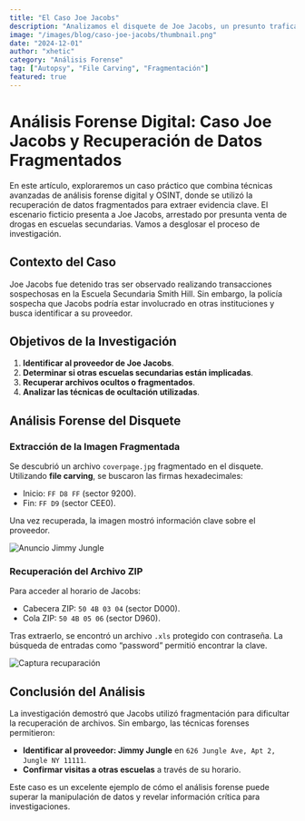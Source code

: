 ```yaml
---
title: "El Caso Joe Jacobs"
description: "Analizamos el disquete de Joe Jacobs, un presunto traficante de drogas, para recuperar archivos ocultos y descubrir información clave sobre su proveedor y sus movimientos. Un caso sencillo de análisis forense digital con técnicas avanzadas."
image: "/images/blog/caso-joe-jacobs/thumbnail.png"
date: "2024-12-01"
author: "xhetic"
category: "Análisis Forense"
tag: ["Autopsy", "File Carving", "Fragmentación"]
featured: true
---
```


# Análisis Forense Digital: Caso Joe Jacobs y Recuperación de Datos Fragmentados

En este artículo, exploraremos un caso práctico que combina técnicas avanzadas de análisis forense digital y OSINT, donde se utilizó la recuperación de datos fragmentados para extraer evidencia clave. El escenario ficticio presenta a Joe Jacobs, arrestado por presunta venta de drogas en escuelas secundarias. Vamos a desglosar el proceso de investigación.

## Contexto del Caso
Joe Jacobs fue detenido tras ser observado realizando transacciones sospechosas en la Escuela Secundaria Smith Hill. Sin embargo, la policía sospecha que Jacobs podría estar involucrado en otras instituciones y busca identificar a su proveedor.

## Objetivos de la Investigación
1. **Identificar al proveedor de Joe Jacobs**.
2. **Determinar si otras escuelas secundarias están implicadas**.
3. **Recuperar archivos ocultos o fragmentados**.
4. **Analizar las técnicas de ocultación utilizadas**.

## Análisis Forense del Disquete

### Extracción de la Imagen Fragmentada
Se descubrió un archivo `coverpage.jpg` fragmentado en el disquete. Utilizando **file carving**, se buscaron las firmas hexadecimales:
- Inicio: `FF D8 FF` (sector 9200).
- Fin: `FF D9` (sector CEE0).

Una vez recuperada, la imagen mostró información clave sobre el proveedor. 

![Anuncio Jimmy Jungle](/images/blog/caso-joe-jacobs/image1.png)

### Recuperación del Archivo ZIP
Para acceder al horario de Jacobs:
- Cabecera ZIP: `50 4B 03 04` (sector D000).
- Cola ZIP: `50 4B 05 06` (sector D960).

Tras extraerlo, se encontró un archivo `.xls` protegido con contraseña. La búsqueda de entradas como “password” permitió encontrar la clave. 

![Captura recuparación](/images/blog/caso-joe-jacobs/image2.png)

## Conclusión del Análisis
La investigación demostró que Jacobs utilizó fragmentación para dificultar la recuperación de archivos. Sin embargo, las técnicas forenses permitieron:
- **Identificar al proveedor: Jimmy Jungle** en `626 Jungle Ave, Apt 2, Jungle NY 11111`.
- **Confirmar visitas a otras escuelas** a través de su horario.

Este caso es un excelente ejemplo de cómo el análisis forense puede superar la manipulación de datos y revelar información crítica para investigaciones.
